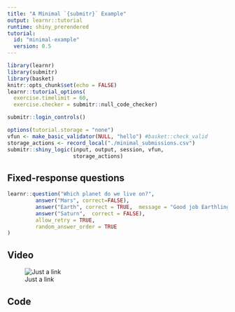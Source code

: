 ```yaml
---
title: "A Minimal `{submitr}` Example"
output: learnr::tutorial
runtime: shiny_prerendered
tutorial:
  id: "minimal-example"
  version: 0.5
---
```


```r
library(learnr)
library(submitr)
library(basket)
knitr::opts_chunk$set(echo = FALSE)
learnr::tutorial_options(
  exercise.timelimit = 60, 
  exercise.checker = submitr::null_code_checker)
```

```r
submitr::login_controls()
```

```r
options(tutorial.storage = "none")
vfun <- make_basic_validator(NULL, "hello") #basket::check_valid
storage_actions <- record_local("./minimal_submissions.csv")
submitr::shiny_logic(input, output, session, vfun,
                     storage_actions)
```

<!--End of submitr setup-->



## Fixed-response questions

```r
learnr::question("Which planet do we live on?",
         answer("Mars", correct=FALSE),
         answer("Earth", correct = TRUE,  message = "Good job Earthling!"),
         answer("Saturn",  correct = FALSE),
         allow_retry = TRUE,
         random_answer_order = TRUE
)
```


## Video

![Just a link](https://youtu.be/zNzZ1PfUDNk)


## Code

```r

```
